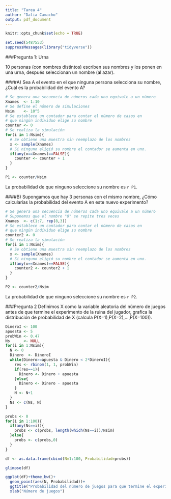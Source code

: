 ```yaml
---
title: "Tarea 4"
author: "Dalia Camacho"
output: pdf_document
---
```


```r
knitr::opts_chunk$set(echo = TRUE)

```

```r
set.seed(5487553)
suppressMessages(library("tidyverse"))
```

###Pregunta 1: Urna

10 personas (con nombres distintos) escriben sus nombres y los ponen en una urna, después seleccionan un nombre (al azar).

####A)
Sea A el evento en el que ninguna persona selecciona su nombre, ¿Cuál es la probabilidad del evento A?

```r
# Se genera una secuencia de números cada uno equivale a un número
Xnames  <- 1:10
# Se define el número de simulaciones
Nsim    <- 10^5
# Se establece un contador para contar el número de casos en 
# que ningún individuo elige su nombre
counter <- 0
# Se realiza la simulación
for(i in 1:Nsim){
  # Se obtiene una muestra sin reemplazo de los nombres
  x <- sample(Xnames)  
  # Si ninguno eligió su nombre el contador se aumenta en uno.
  if(any(x==Xnames)==FALSE){
    counter <- counter + 1
  }
}

P1 <- counter/Nsim
```

La probabilidad de que ninguno seleccione su nombre es `r P1`.

####B)
Supongamos que hay 3 personas con el mismo nombre, ¿Cómo calcularías la probabilidad del evento A en este nuevo experimento?

```r
# Se genera una secuencia de números cada uno equivale a un número
# Suponemos que el nombre "8" se repite tres veces
Xnames  <- c(1:7, rep(8,3))
# Se establece un contador para contar el número de casos en 
# que ningún individuo elige su nombre
counter2 <- 0
# Se realiza la simulación
for(i in 1:Nsim){
  # Se obtiene una muestra sin reemplazo de los nombres
  x <- sample(Xnames)  
  # Si ninguno eligió su nombre el contador se aumenta en uno.
  if(any(x==Xnames)==FALSE){
    counter2 <- counter2 + 1
  }
}

P2 <- counter2/Nsim
```

La probabilidad de que ninguno seleccione su nombre es `r P2`.

###Pregunta 2
Definimos X como la variable aleatoria del número de juegos antes de que termine el experimento de la ruina del jugador, grafica la distribución de probabilidad de  X  (calcula  P(X=1),P(X=2),...,P(X=100)).

```r
DineroI <- 100
apuesta <- 5
probWin <- 0.47
Ns      <- NULL
for(i in 1:Nsim){
  N <- 0
  Dinero  <- DineroI
  while(Dinero>=apuesta & Dinero < 2*DineroI){
    res <- rbinom(1, 1, probWin)
    if(res==1){
      Dinero <- Dinero + apuesta
    }else{
      Dinero <- Dinero - apuesta
    }
    N <- N+1
  }
  Ns <- c(Ns, N)
}

probs <- 0
for(i in 1:100){
  if(any(Ns==i)){
    probs <- c(probs, length(which(Ns==i))/Nsim)
  }else{
    probs <- c(probs,0)
  }
}

df <- as.data.frame(cbind(N=1:100, Probabilidad=probs))

glimpse(df)

ggplot(df)+theme_bw()+
  geom_point(aes(N, Probabilidad))+
  ggtitle("Probabilidad del número de juegos para que termine el experimento de la ruina del jugador")+
  xlab("Número de juegos")

```

